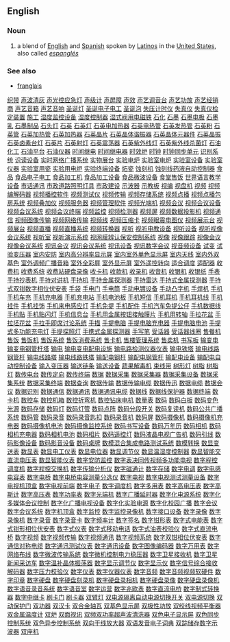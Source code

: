 ==English==
===Noun===
#a blend of [[English]] and [[Spanish]] spoken by [[Latino]]s in the [[United States]], also called ''[[espanglés]]''

===See also===
*[[franglais]]
[http://www.fj-zhanhong.com 织带]
[http://www.88118888.com/dzdg015/001.htm 声波清灰]
[http://www.88118888.com/dzdg015/002.htm 声光控应急灯]
[http://www.88118888.com/dzdg015/003.htm 声级计]
[http://www.88118888.com/dzdg015/004.htm 声屏障]
[http://www.88118888.com/dzdg015/005.htm 声效]
[http://www.88118888.com/dzdg015/006.htm 声艺调音台]
[http://www.88118888.com/dzdg015/007.htm 声艺功放]
[http://www.88118888.com/dzdg015/008.htm 声艺经销商]
[http://www.88118888.com/dzdg015/009.htm 声艺音箱]
[http://www.88118888.com/dzdg015/010.htm 声艺音响]
[http://www.88118888.com/dzdg015/011.htm 圣诞灯]
[http://www.88118888.com/dzdg015/012.htm 圣诞电子电工]
[http://www.88118888.com/dzdg015/013.htm 圣诞泡]
[http://www.88118888.com/dzdg015/014.htm 失压计时仪]
[http://www.88118888.com/dzdg015/015.htm 失真仪]
[http://www.88118888.com/dzdg015/016.htm 失真仪检定装置]
[http://www.88118888.com/dzdg015/017.htm 施工]
[http://www.88118888.com/dzdg015/018.htm 湿度监控设备]
[http://www.88118888.com/dzdg015/019.htm 湿度控制器]
[http://www.88118888.com/dzdg015/020.htm 湿式阀用电磁铁]
[http://www.88118888.com/dzdg015/021.htm 石化]
[http://www.88118888.com/dzdg015/022.htm 石墨]
[http://www.88118888.com/dzdg015/023.htm 石墨电极]
[http://www.88118888.com/dzdg015/024.htm 石墨乳]
[http://www.88118888.com/dzdg015/025.htm 石墨制品]
[http://www.88118888.com/dzdg015/026.htm 石头灯]
[http://www.88118888.com/dzdg015/027.htm 石英]
[http://www.88118888.com/dzdg015/028.htm 石英灯]
[http://www.88118888.com/dzdg015/029.htm 石英电加热器]
[http://www.88118888.com/dzdg015/030.htm 石英电热管]
[http://www.88118888.com/dzdg015/031.htm 石英发热管]
[http://www.88118888.com/dzdg015/032.htm 石英粉]
[http://www.88118888.com/dzdg015/033.htm 石英管]
[http://www.88118888.com/dzdg015/034.htm 石英加热管]
[http://www.88118888.com/dzdg015/035.htm 石英加热器]
[http://www.88118888.com/dzdg015/036.htm 石英晶片]
[http://www.88118888.com/dzdg015/037.htm 石英晶体谐振器]
[http://www.88118888.com/dzdg015/038.htm 石英晶体元器件]
[http://www.88118888.com/dzdg015/039.htm 石英晶振]
[http://www.88118888.com/dzdg015/040.htm 石英卤素台灯]
[http://www.88118888.com/dzdg015/041.htm 石英片]
[http://www.88118888.com/dzdg015/042.htm 石英射灯]
[http://www.88118888.com/dzdg015/043.htm 石英震荡器]
[http://www.88118888.com/dzdg015/044.htm 石英紫外线灯]
[http://www.88118888.com/dzdg015/045.htm 石英紫外线杀菌灯]
[http://www.88118888.com/dzdg015/046.htm 石油化工]
[http://www.88118888.com/dzdg015/047.htm 石油平台]
[http://www.88118888.com/dzdg015/048.htm 石油仪器]
[http://www.88118888.com/dzdg015/049.htm 时间继电]
[http://www.88118888.com/dzdg015/050.htm 时间继电器]
[http://www.88118888.com/dzdg015/051.htm 时效炉]
[http://www.88118888.com/dzdg015/052.htm 时钟]
[http://www.88118888.com/dzdg015/053.htm 时钟同步单元]
[http://www.88118888.com/dzdg015/054.htm 识别系统]
[http://www.88118888.com/dzdg015/055.htm 识读设备]
[http://www.88118888.com/dzdg015/056.htm 实时网络广播系统]
[http://www.88118888.com/dzdg015/057.htm 实物展台]
[http://www.88118888.com/dzdg015/058.htm 实验电炉]
[http://www.88118888.com/dzdg015/059.htm 实验室电炉]
[http://www.88118888.com/dzdg015/060.htm 实验室设备]
[http://www.88118888.com/dzdg015/061.htm 实验室仪器]
[http://www.88118888.com/dzdg015/062.htm 实验室用瓷]
[http://www.88118888.com/dzdg015/063.htm 实验用电炉]
[http://www.88118888.com/dzdg015/064.htm 实验终端设备]
[http://www.88118888.com/dzdg015/065.htm 炻瓷]
[http://www.88118888.com/dzdg015/066.htm 蚀刻机]
[http://www.88118888.com/dzdg015/067.htm 蚀刻线药液自动控制器]
[http://www.88118888.com/dzdg015/068.htm 食品]
[http://www.88118888.com/dzdg015/069.htm 食品电子电工]
[http://www.88118888.com/dzdg015/070.htm 食品加工机]
[http://www.88118888.com/dzdg015/071.htm 食品加工设备]
[http://www.88118888.com/dzdg015/072.htm 食品微波设备]
[http://www.88118888.com/dzdg015/073.htm 食堂售饭]
[http://www.88118888.com/dzdg015/074.htm 世界语言教学设备]
[http://www.88118888.com/dzdg015/075.htm 市话通讯]
[http://www.88118888.com/dzdg015/076.htm 市政道路照明灯具]
[http://www.88118888.com/dzdg015/077.htm 市政建设]
[http://www.88118888.com/dzdg015/078.htm 示波器]
[http://www.88118888.com/dzdg015/079.htm 示教板]
[http://www.88118888.com/dzdg015/080.htm 视编]
[http://www.88118888.com/dzdg015/081.htm 视盘机]
[http://www.88118888.com/dzdg015/082.htm 视频]
[http://www.88118888.com/dzdg015/083.htm 视频编解码器]
[http://www.88118888.com/dzdg015/084.htm 视频播控软件]
[http://www.88118888.com/dzdg015/085.htm 视频测试仪]
[http://www.88118888.com/dzdg015/086.htm 视频传输]
[http://www.88118888.com/dzdg015/087.htm 视频存储系统]
[http://www.88118888.com/dzdg015/088.htm 视频点播]
[http://www.88118888.com/dzdg015/089.htm 视频点播包房系统]
[http://www.88118888.com/dzdg015/090.htm 视频叠加仪]
[http://www.88118888.com/dzdg015/091.htm 视频服务器]
[http://www.88118888.com/dzdg015/092.htm 视频管理软件]
[http://www.88118888.com/dzdg015/093.htm 视频光端机]
[http://www.88118888.com/dzdg015/094.htm 视频会议]
[http://www.88118888.com/dzdg015/095.htm 视频会议设备]
[http://www.88118888.com/dzdg015/096.htm 视频会议系统]
[http://www.88118888.com/dzdg015/097.htm 视频会议终端]
[http://www.88118888.com/dzdg015/098.htm 视频监控]
[http://www.88118888.com/dzdg015/099.htm 视频检测器]
[http://www.88118888.com/dzdg015/100.htm 视频屏]
[http://www.88118888.com/dzdg015/101.htm 视频数据投影机]
[http://www.88118888.com/dzdg015/102.htm 视频通信]
[http://www.88118888.com/dzdg015/103.htm 视频图像传输]
[http://www.88118888.com/dzdg015/104.htm 视频网络传输]
[http://www.88118888.com/dzdg015/105.htm 视频线]
[http://www.88118888.com/dzdg015/106.htm 视频压缩卡]
[http://www.88118888.com/dzdg015/107.htm 视频眼震电图仪]
[http://www.88118888.com/dzdg015/108.htm 视频展示台]
[http://www.88118888.com/dzdg015/109.htm 视频展台]
[http://www.88118888.com/dzdg015/110.htm 视频直播]
[http://www.88118888.com/dzdg015/111.htm 视频直播系统]
[http://www.88118888.com/dzdg015/112.htm 视频转换器]
[http://www.88118888.com/dzdg015/113.htm 视听]
[http://www.88118888.com/dzdg015/114.htm 视听电教设备]
[http://www.88118888.com/dzdg015/115.htm 视听设备]
[http://www.88118888.com/dzdg015/116.htm 视听视像会议系统]
[http://www.88118888.com/dzdg015/117.htm 视听室]
[http://www.88118888.com/dzdg015/118.htm 视听演示系统]
[http://www.88118888.com/dzdg015/119.htm 视网膜辨认保安控制系统]
[http://www.88118888.com/dzdg015/120.htm 视像]
[http://www.88118888.com/dzdg015/121.htm 视像跟踪]
[http://www.88118888.com/dzdg015/122.htm 视像会议]
[http://www.88118888.com/dzdg015/123.htm 视像会议系统]
[http://www.88118888.com/dzdg015/124.htm 视讯会议]
[http://www.88118888.com/dzdg015/125.htm 视讯会议系统]
[http://www.88118888.com/dzdg015/126.htm 视讯设备]
[http://www.88118888.com/dzdg015/127.htm 视讯数字会议]
[http://www.88118888.com/dzdg015/128.htm 视音频设备]
[http://www.88118888.com/dzdg015/129.htm 试变]
[http://www.88118888.com/dzdg015/130.htm 试验变压器]
[http://www.88118888.com/dzdg015/131.htm 室内安防]
[http://www.88118888.com/dzdg015/132.htm 室内高分辨率显示屏]
[http://www.88118888.com/dzdg015/133.htm 室内室外单色显示屏]
[http://www.88118888.com/dzdg015/134.htm 室内天线]
[http://www.88118888.com/dzdg015/135.htm 室内外双基色]
[http://www.88118888.com/dzdg015/136.htm 室外调频广播音箱]
[http://www.88118888.com/dzdg015/137.htm 室外全彩屏]
[http://www.88118888.com/dzdg015/138.htm 室外显示屏]
[http://www.88118888.com/dzdg015/139.htm 室外遥控转向]
[http://www.88118888.com/dzdg015/140.htm 适合调度]
[http://www.88118888.com/dzdg015/141.htm 适配器]
[http://www.88118888.com/dzdg015/142.htm 收费机]
[http://www.88118888.com/dzdg015/143.htm 收费系统]
[http://www.88118888.com/dzdg015/144.htm 收费站硬盘录像]
[http://www.88118888.com/dzdg015/145.htm 收卡机]
[http://www.88118888.com/dzdg015/146.htm 收款机]
[http://www.88118888.com/dzdg015/147.htm 收录机]
[http://www.88118888.com/dzdg015/148.htm 收音机]
[http://www.88118888.com/dzdg015/149.htm 收银机]
[http://www.88118888.com/dzdg015/150.htm 收银纸]
[http://www.88118888.com/dzdg015/151.htm 手表]
[http://www.88118888.com/dzdg015/152.htm 手持抄表机]
[http://www.88118888.com/dzdg015/153.htm 手持对讲机]
[http://www.88118888.com/dzdg015/154.htm 手持机]
[http://www.88118888.com/dzdg015/155.htm 手持金属探测器]
[http://www.88118888.com/dzdg015/156.htm 手持雷达]
[http://www.88118888.com/dzdg015/157.htm 手持式金属探测器]
[http://www.88118888.com/dzdg015/158.htm 手持式双钳数字相位伏安表]
[http://www.88118888.com/dzdg015/159.htm 手袋]
[http://www.88118888.com/dzdg015/160.htm 手电门]
[http://www.88118888.com/dzdg015/161.htm 手电筒]
[http://www.88118888.com/dzdg015/162.htm 手动电镀设备]
[http://www.88118888.com/dzdg015/163.htm 手动凸字机]
[http://www.88118888.com/dzdg015/164.htm 手焊机]
[http://www.88118888.com/dzdg015/165.htm 手机]
[http://www.88118888.com/dzdg015/166.htm 手机车充]
[http://www.88118888.com/dzdg015/167.htm 手机充电器]
[http://www.88118888.com/dzdg015/168.htm 手机充电站]
[http://www.88118888.com/dzdg015/169.htm 手机电池板]
[http://www.88118888.com/dzdg015/170.htm 手机短信]
[http://www.88118888.com/dzdg015/171.htm 手机耳机]
[http://www.88118888.com/dzdg015/172.htm 手机耳机线]
[http://www.88118888.com/dzdg015/173.htm 手机挂件]
[http://www.88118888.com/dzdg015/174.htm 手机挂饰]
[http://www.88118888.com/dzdg015/175.htm 手机来电感应灯]
[http://www.88118888.com/dzdg015/176.htm 手机免提]
[http://www.88118888.com/dzdg015/177.htm 手机配件]
[http://www.88118888.com/dzdg015/178.htm 手机汽车免提公仔]
[http://www.88118888.com/dzdg015/179.htm 手机数据线]
[http://www.88118888.com/dzdg015/180.htm 手机贴]
[http://www.88118888.com/dzdg015/181.htm 手机贴闪灯]
[http://www.88118888.com/dzdg015/182.htm 手机信息台]
[http://www.88118888.com/dzdg015/183.htm 手机用金属按钮接触膜片]
[http://www.88118888.com/dzdg015/184.htm 手机用转轴]
[http://www.88118888.com/dzdg015/185.htm 手拉花盆]
[http://www.88118888.com/dzdg015/186.htm 手拉坯花盆]
[http://www.88118888.com/dzdg015/187.htm 手拉手即席讨论系统]
[http://www.88118888.com/dzdg015/188.htm 手描]
[http://www.88118888.com/dzdg015/189.htm 手提电脑]
[http://www.88118888.com/dzdg015/190.htm 手提电脑充电器]
[http://www.88118888.com/dzdg015/191.htm 手提电脑电池]
[http://www.88118888.com/dzdg015/192.htm 手提式多功能充电灯]
[http://www.88118888.com/dzdg015/193.htm 手提探照灯]
[http://www.88118888.com/dzdg015/194.htm 手携式金属探测器]
[http://www.88118888.com/dzdg015/195.htm 手写笔]
[http://www.88118888.com/dzdg015/196.htm 受话器]
[http://www.88118888.com/dzdg015/197.htm 受话器线圈]
[http://www.88118888.com/dzdg015/198.htm 售餐机]
[http://www.88118888.com/dzdg015/199.htm 售饭]
[http://www.88118888.com/dzdg015/200.htm 售饭机]
[http://www.88118888.com/dzdg015/201.htm 售饭系统]
[http://www.88118888.com/dzdg015/202.htm 售饭消费系统]
[http://www.88118888.com/dzdg015/203.htm 售卡机]
[http://www.88118888.com/dzdg015/204.htm 售楼管理系统]
[http://www.88118888.com/dzdg015/205.htm 售卖机]
[http://www.88118888.com/dzdg015/206.htm 书写板]
[http://www.88118888.com/dzdg015/207.htm 输变电]
[http://www.88118888.com/dzdg015/208.htm 输变电钢管杆塔]
[http://www.88118888.com/dzdg015/209.htm 输电]
[http://www.88118888.com/dzdg015/210.htm 输电变电配电设施]
[http://www.88118888.com/dzdg015/211.htm 输电路检测仪器仪表]
[http://www.88118888.com/dzdg015/212.htm 输电铁塔]
[http://www.88118888.com/dzdg015/213.htm 输电线路钢管杆]
[http://www.88118888.com/dzdg015/214.htm 输电线路塔]
[http://www.88118888.com/dzdg015/215.htm 输电线路铁塔]
[http://www.88118888.com/dzdg015/216.htm 输配电钢杆]
[http://www.88118888.com/dzdg015/217.htm 输配电钢管杆]
[http://www.88118888.com/dzdg015/218.htm 输配电设备]
[http://www.88118888.com/dzdg015/219.htm 输配电自动控制设备]
[http://www.88118888.com/dzdg015/220.htm 输入变压器]
[http://www.88118888.com/dzdg015/221.htm 输送链条]
[http://www.88118888.com/dzdg015/222.htm 输送设备]
[http://www.88118888.com/dzdg015/223.htm 蔬果解毒机]
[http://www.88118888.com/dzdg015/224.htm 束线带]
[http://www.88118888.com/dzdg015/225.htm 树形灯]
[http://www.88118888.com/dzdg015/226.htm 树脂]
[http://www.88118888.com/dzdg015/227.htm 树脂灯]
[http://www.88118888.com/dzdg015/228.htm 数传电台]
[http://www.88118888.com/dzdg015/229.htm 数传定向]
[http://www.88118888.com/dzdg015/230.htm 数传终端]
[http://www.88118888.com/dzdg015/231.htm 数据]
[http://www.88118888.com/dzdg015/232.htm 数据采集]
[http://www.88118888.com/dzdg015/233.htm 数据采集器]
[http://www.88118888.com/dzdg015/234.htm 数据采集设备]
[http://www.88118888.com/dzdg015/235.htm 数据采集系统]
[http://www.88118888.com/dzdg015/236.htm 数据采集终端]
[http://www.88118888.com/dzdg015/237.htm 数据查询]
[http://www.88118888.com/dzdg015/238.htm 数据传输]
[http://www.88118888.com/dzdg015/239.htm 数据传输电缆]
[http://www.88118888.com/dzdg015/240.htm 数据传迅]
[http://www.88118888.com/dzdg015/241.htm 数据电缆]
[http://www.88118888.com/dzdg015/242.htm 数据会议]
[http://www.88118888.com/dzdg015/243.htm 数据识别]
[http://www.88118888.com/dzdg015/244.htm 数据通信]
[http://www.88118888.com/dzdg015/245.htm 数据通讯]
[http://www.88118888.com/dzdg015/246.htm 数据通讯电缆]
[http://www.88118888.com/dzdg015/247.htm 数据线]
[http://www.88118888.com/dzdg015/248.htm 数据线保护器]
[http://www.88118888.com/dzdg015/249.htm 数据终端]
[http://www.88118888.com/dzdg015/250.htm 数卡机]
[http://www.88118888.com/dzdg015/251.htm 数控车]
[http://www.88118888.com/dzdg015/252.htm 数控机箱]
[http://www.88118888.com/dzdg015/253.htm 数控折弯机]
[http://www.88118888.com/dzdg015/254.htm 数控钻床电机]
[http://www.88118888.com/dzdg015/255.htm 数量表]
[http://www.88118888.com/dzdg015/256.htm 数码]
[http://www.88118888.com/dzdg015/257.htm 数码白板]
[http://www.88118888.com/dzdg015/258.htm 数码变色光源]
[http://www.88118888.com/dzdg015/259.htm 数码存储]
[http://www.88118888.com/dzdg015/260.htm 数码灯]
[http://www.88118888.com/dzdg015/261.htm 数码灯管]
[http://www.88118888.com/dzdg015/262.htm 数码点阵]
[http://www.88118888.com/dzdg015/263.htm 数码分段开关]
[http://www.88118888.com/dzdg015/264.htm 数码复读机]
[http://www.88118888.com/dzdg015/265.htm 数码公共广播系统]
[http://www.88118888.com/dzdg015/266.htm 数码管]
[http://www.88118888.com/dzdg015/267.htm 数码录音]
[http://www.88118888.com/dzdg015/268.htm 数码录音匙扣]
[http://www.88118888.com/dzdg015/269.htm 数码录音机]
[http://www.88118888.com/dzdg015/270.htm 数码屏]
[http://www.88118888.com/dzdg015/271.htm 数码摄像机]
[http://www.88118888.com/dzdg015/272.htm 数码摄像机充电器]
[http://www.88118888.com/dzdg015/273.htm 数码摄像机电池]
[http://www.88118888.com/dzdg015/274.htm 数码摄像监控系统]
[http://www.88118888.com/dzdg015/275.htm 数码书写设备]
[http://www.88118888.com/dzdg015/276.htm 数码万年历]
[http://www.88118888.com/dzdg015/277.htm 数码相机]
[http://www.88118888.com/dzdg015/278.htm 数码相机充电器]
[http://www.88118888.com/dzdg015/279.htm 数码相机电池]
[http://www.88118888.com/dzdg015/280.htm 数码相片]
[http://www.88118888.com/dzdg015/281.htm 数码遥控灯]
[http://www.88118888.com/dzdg015/282.htm 数码液晶电视广告机]
[http://www.88118888.com/dzdg015/283.htm 数码引线]
[http://www.88118888.com/dzdg015/284.htm 数码影像设备]
[http://www.88118888.com/dzdg015/285.htm 数码影音设备]
[http://www.88118888.com/dzdg015/286.htm 数码桌牌]
[http://www.88118888.com/dzdg015/287.htm 数模混合集成电路测试系统]
[http://www.88118888.com/dzdg015/288.htm 数模转换]
[http://www.88118888.com/dzdg015/289.htm 数显变送表]
[http://www.88118888.com/dzdg015/290.htm 数显表]
[http://www.88118888.com/dzdg015/291.htm 数显电工仪表]
[http://www.88118888.com/dzdg015/292.htm 数显电位器]
[http://www.88118888.com/dzdg015/293.htm 数显调节仪]
[http://www.88118888.com/dzdg015/294.htm 数显温湿度控制器]
[http://www.88118888.com/dzdg015/295.htm 数显智能交直流电压表]
[http://www.88118888.com/dzdg015/296.htm 数显智能仪表]
[http://www.88118888.com/dzdg015/297.htm 数字安防监控]
[http://www.88118888.com/dzdg015/298.htm 数字表决同传视频多功能电视]
[http://www.88118888.com/dzdg015/299.htm 数字程控调度机]
[http://www.88118888.com/dzdg015/300.htm 数字程控交换机]
[http://www.88118888.com/dzdg015/301.htm 数字传输分析仪]
[http://www.88118888.com/dzdg015/302.htm 数字磁通计]
[http://www.88118888.com/dzdg015/303.htm 数字存储]
[http://www.88118888.com/dzdg015/304.htm 数字电调]
[http://www.88118888.com/dzdg015/305.htm 数字电感电容表]
[http://www.88118888.com/dzdg015/306.htm 数字电桥]
[http://www.88118888.com/dzdg015/307.htm 数字电桥电容测量分选仪]
[http://www.88118888.com/dzdg015/308.htm 数字电视]
[http://www.88118888.com/dzdg015/309.htm 数字电视测试测量设备]
[http://www.88118888.com/dzdg015/310.htm 数字电视机顶盒]
[http://www.88118888.com/dzdg015/311.htm 数字电视前端]
[http://www.88118888.com/dzdg015/312.htm 数字电子]
[http://www.88118888.com/dzdg015/313.htm 数字调度机]
[http://www.88118888.com/dzdg015/314.htm 数字多用表]
[http://www.88118888.com/dzdg015/315.htm 数字高电压表]
[http://www.88118888.com/dzdg015/316.htm 数字高斯计]
[http://www.88118888.com/dzdg015/317.htm 数字高压表]
[http://www.88118888.com/dzdg015/318.htm 数字功率表]
[http://www.88118888.com/dzdg015/319.htm 数字光端机]
[http://www.88118888.com/dzdg015/320.htm 数字广播延时器]
[http://www.88118888.com/dzdg015/321.htm 数字化电源系统]
[http://www.88118888.com/dzdg015/322.htm 数字化多媒体会议控制]
[http://www.88118888.com/dzdg015/323.htm 数字化广播电视设备]
[http://www.88118888.com/dzdg015/324.htm 数字化实验电源]
[http://www.88118888.com/dzdg015/325.htm 数字化校园广播]
[http://www.88118888.com/dzdg015/326.htm 数字会议]
[http://www.88118888.com/dzdg015/327.htm 数字会议系统]
[http://www.88118888.com/dzdg015/328.htm 数字机顶盒]
[http://www.88118888.com/dzdg015/329.htm 数字监控]
[http://www.88118888.com/dzdg015/330.htm 数字监控录像机]
[http://www.88118888.com/dzdg015/331.htm 数字接口设备]
[http://www.88118888.com/dzdg015/332.htm 数字录像]
[http://www.88118888.com/dzdg015/333.htm 数字录像机]
[http://www.88118888.com/dzdg015/334.htm 数字录音]
[http://www.88118888.com/dzdg015/335.htm 数字录音卡]
[http://www.88118888.com/dzdg015/336.htm 数字频率计]
[http://www.88118888.com/dzdg015/337.htm 数字签名]
[http://www.88118888.com/dzdg015/338.htm 数字钳形表]
[http://www.88118888.com/dzdg015/339.htm 数字式电能表]
[http://www.88118888.com/dzdg015/340.htm 数字式钳形相位伏安表]
[http://www.88118888.com/dzdg015/341.htm 数字式仪表]
[http://www.88118888.com/dzdg015/342.htm 数字式移动电话]
[http://www.88118888.com/dzdg015/343.htm 数字式油表校验仪]
[http://www.88118888.com/dzdg015/344.htm 数字式直流电桥]
[http://www.88118888.com/dzdg015/345.htm 数字视频]
[http://www.88118888.com/dzdg015/346.htm 数字视频传输]
[http://www.88118888.com/dzdg015/347.htm 数字视频通讯]
[http://www.88118888.com/dzdg015/348.htm 数字视频系统]
[http://www.88118888.com/dzdg015/349.htm 数字双钳相位伏安表]
[http://www.88118888.com/dzdg015/350.htm 数字通信对称电缆]
[http://www.88118888.com/dzdg015/351.htm 数字通讯测试仪表]
[http://www.88118888.com/dzdg015/352.htm 数字通讯设备]
[http://www.88118888.com/dzdg015/353.htm 数字图像编码器]
[http://www.88118888.com/dzdg015/354.htm 数字万用表]
[http://www.88118888.com/dzdg015/355.htm 数字网络布线]
[http://www.88118888.com/dzdg015/356.htm 数字微波传输系统]
[http://www.88118888.com/dzdg015/357.htm 数字微机控制电力稳压器]
[http://www.88118888.com/dzdg015/358.htm 数字卫星接收机]
[http://www.88118888.com/dzdg015/359.htm 数字卫星新闻采访车]
[http://www.88118888.com/dzdg015/360.htm 数字温补晶体振荡器]
[http://www.88118888.com/dzdg015/361.htm 数字显示调节仪]
[http://www.88118888.com/dzdg015/362.htm 数字显示仪]
[http://www.88118888.com/dzdg015/363.htm 数字信号综合接收解码器]
[http://www.88118888.com/dzdg015/364.htm 数字压力校验仪]
[http://www.88118888.com/dzdg015/365.htm 数字仪表]
[http://www.88118888.com/dzdg015/366.htm 数字仪器仪表]
[http://www.88118888.com/dzdg015/367.htm 数字音频]
[http://www.88118888.com/dzdg015/368.htm 数字音频视频软硬件]
[http://www.88118888.com/dzdg015/369.htm 数字印章]
[http://www.88118888.com/dzdg015/370.htm 数字硬盘]
[http://www.88118888.com/dzdg015/371.htm 数字硬盘刻录机]
[http://www.88118888.com/dzdg015/372.htm 数字硬盘录相机]
[http://www.88118888.com/dzdg015/373.htm 数字硬盘录像]
[http://www.88118888.com/dzdg015/374.htm 数字硬盘录像机]
[http://www.88118888.com/dzdg015/375.htm 数字语音录音系统]
[http://www.88118888.com/dzdg015/376.htm 数字语音室]
[http://www.88118888.com/dzdg015/377.htm 数字运营]
[http://www.88118888.com/dzdg015/378.htm 数字兆欧表]
[http://www.88118888.com/dzdg015/379.htm 数字直流电桥]
[http://www.88118888.com/dzdg015/380.htm 数字制式转换器]
[http://www.88118888.com/dzdg015/381.htm 数字中继卡]
[http://www.88118888.com/dzdg015/382.htm 刷卡门]
[http://www.88118888.com/dzdg015/383.htm 刷卡器]
[http://www.88118888.com/dzdg015/384.htm 双臂灯]
[http://www.88118888.com/dzdg015/385.htm 双电源隔离自动电源切换开关]
[http://www.88118888.com/dzdg015/386.htm 双电源切换]
[http://www.88118888.com/dzdg015/387.htm 双动保护门]
[http://www.88118888.com/dzdg015/388.htm 双功器]
[http://www.88118888.com/dzdg015/389.htm 双汉卡]
[http://www.88118888.com/dzdg015/390.htm 双合金轴瓦]
[http://www.88118888.com/dzdg015/391.htm 双基色显示屏]
[http://www.88118888.com/dzdg015/392.htm 双极性功放]
[http://www.88118888.com/dzdg015/393.htm 双绞线视频平衡器]
[http://www.88118888.com/dzdg015/394.htm 双金属温度计]
[http://www.88118888.com/dzdg015/395.htm 双炉]
[http://www.88118888.com/dzdg015/396.htm 双面视讯]
[http://www.88118888.com/dzdg015/397.htm 双频双功率超声波清洗器]
[http://www.88118888.com/dzdg015/398.htm 双色电子显示屏]
[http://www.88118888.com/dzdg015/399.htm 双色同步控制系统]
[http://www.88118888.com/dzdg015/400.htm 双色异步控制系统]
[http://www.88118888.com/dzdg015/401.htm 双向干线放大器]
[http://www.88118888.com/dzdg015/402.htm 双语发音电子词典]
[http://www.88118888.com/dzdg015/403.htm 双踪储存数字示波器]
[http://www.88118888.com/dzdg015/404.htm 双座机]